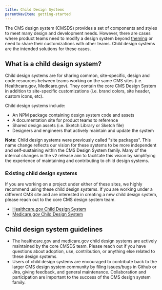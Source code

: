 ```yaml
---
title: Child Design Systems
parentNavItem: getting-started
---
```


The CMS design system (CMSDS) provides a set of components and styles to meet many design and development needs. However, there are cases where product teams need to modify a design system beyond [theming](/getting-started/theming/) or need to share their customizations with other teams. Child design systems are the intended solutions for these cases.

## What is a child design system?

Child design systems are for sharing common, site-specific, design and code resources between teams working on the same CMS sites (i.e. Healthcare.gov, Medicare.gov). They contain the core CMS Design System in addition to site-specific customizations (i.e. brand colors, site header, custom icons, etc).

Child design systems include:

- An NPM package containing design system code and assets
- A documentation site for product teams to reference
- Shared design assets (i.e. Sketch Library or Sketch file)
- Designers and engineers that actively maintain and update the system

**Note:** Child design systems were previously called "site packages". This name change reflects our vision for these systems to be more independent and self-sustaining within the CMS Design System family. Many of the internal changes in the v2 release aim to facilitate this vision by simplifying the experience of maintaining and contributing to child design systems.

### Existing child design systems

If you are working on a project under either of these sites, we highly recommend using these child design systems. If you are working under a different CMS site and are interested in creating a new child design system, please reach out to the core CMS design system team.

- [Healthcare.gov Child Design System](https://github.com/CMSgov/design-system/tree/master/packages/ds-healthcare-gov)
- [Medicare.gov Child Design System](https://github.com/CMSgov/design-system/tree/master/packages/ds-medicare-gov)

## Child design system guidelines

- The healthcare.gov and medicare.gov child design systems are actively maintained by the core CMSDS team. Please reach out if you have questions about adoption, use, contribution, or anything else related to these design systems.
- Users of child design systems are encouraged to contribute back to the larger CMS design system community by filing issues/bugs in Github or Jira, giving feedback, and general maintenance. Collaboration and participation are important to the success of the CMS design system family.
